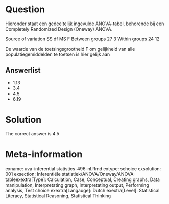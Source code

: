 Question
========

Hieronder staat een gedeeltelijk ingevulde ANOVA-tabel, behorende bij een Completely Randomized Design (Oneway) ANOVA.

Source of variation SS df MS F
Between groups 27 3
Within groups 24 12

De waarde van de toetsingsgrootheid F om gelijkheid van alle populatiegemiddelden te toetsen is hier gelijk aan 

Answerlist
----------
* 1.13
* 3.4
* 4.5
* 6.19

Solution
========

The correct answer is  4.5 

Meta-information
================
exname: uva-inferential statistics-496-nl.Rmd 
extype: schoice 
exsolution: 001 
exsection: Inferentiële statistiek/ANOVA/Oneway/ANOVA-tableexextra[Type]: Calculation, Case, Conceptual, Creating graphs, Data manipulation, Interpretating graph, Interpretating output, Performing analysis, Test choice 
exextra[Langauge]: Dutch 
exextra[Level]: Statistical Literacy, Statistical Reasoning, Statistical Thinking 
